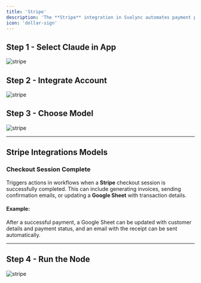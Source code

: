 ```yaml
---
title: 'Stripe'
description: 'The **Stripe** integration in Svalync automates payment processes by seamlessly connecting workflows to the Stripe payment gateway. This allows users to automatically generate and manage invoices as part of their payment workflows, simplifying billing tasks and ensuring that customers receive timely invoices without manual effort. This integration streamlines the financial aspects of operations, making it easier to track and process payments efficiently.'
icon: 'dollar-sign'
---
```


## **Step 1**  - Select Claude in App
<img className="" src="/images/stripe/1.png" alt="stripe" />

## **Step 2**  - Integrate Account
<img className="" src="/images/stripe/2.png" alt="stripe" />

## **Step 3**  - Choose Model
<img className="" src="/images/stripe/3.png" alt="stripe" />

--- 
## Stripe Integrations Models

### Checkout Session Complete

Triggers actions in workflows when a **Stripe** checkout session is successfully completed. This can include generating invoices, sending confirmation emails, or updating a **Google Sheet** with transaction details.

#### Example:
After a successful payment, a Google Sheet can be updated with customer details and payment status, and an email with the receipt can be sent automatically.

---

## **Step 4**  - Run the Node
<img className="" src="/images/stripe/4.png" alt="stripe" />